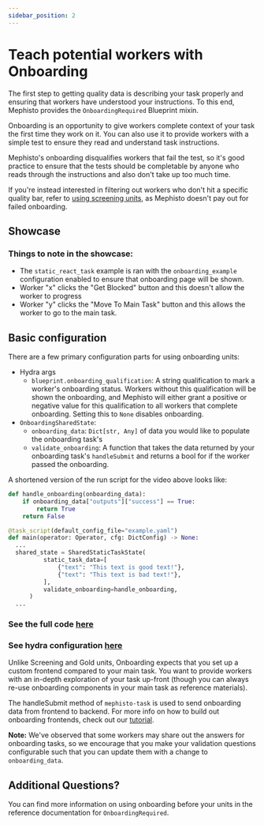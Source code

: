 ```yaml
---
sidebar_position: 2
---
```



# Teach potential workers with Onboarding

The first step to getting quality data is describing your task properly and ensuring that workers have understood your instructions. To this end, Mephisto provides the `OnboardingRequired` Blueprint mixin.

Onboarding is an opportunity to give workers complete context of your task the first time they work on it. You can also use it to provide workers with a simple test to ensure they read and understand task instructions.

Mephisto's onboarding disqualifies workers that fail the test, so it's good practice to ensure that the tests should be completable by anyone who reads through the instructions and also don't take up too much time.

If you're instead interested in filtering out workers who don't hit a specific quality bar, refer to [using screening units](../using_screen_units), as Mephisto doesn't pay out for failed onboarding.

## Showcase

<ReactPlayer
  playing
  controls
  width="100%"
  height="auto"
  url="https://user-images.githubusercontent.com/55665282/183516125-c466fb96-f688-4903-90ea-d48b6cb5c46b.mp4"
/>

### Things to note in the showcase:

- The `static_react_task` example is ran with the `onboarding_example` configuration enabled to ensure that onboarding page will be shown.
- Worker "x" clicks the "Get Blocked" button and this doesn't allow the worker to progress
- Worker "y" clicks the "Move To Main Task" button and this allows the worker to go to the main task.

## Basic configuration

There are a few primary configuration parts for using onboarding units:

- Hydra args
  - `blueprint.onboarding_qualification`: A string qualification to mark a worker's onboarding status. Workers without this qualification will be shown the onboarding, and Mephisto will either grant a positive or negative value for this qualification to all workers that complete onboarding. Setting this to `None` disables onboarding.
- `OnboardingSharedState`:
  - `onboarding_data`: `Dict[str, Any]` of data you would like to populate the onboarding task's
  - `validate_onboarding`: A function that takes the data returned by your onboarding task's `handleSubmit` and returns a bool for if the worker passed the onboarding.

A shortened version of the run script for the video above looks like:

```python
def handle_onboarding(onboarding_data):
    if onboarding_data["outputs"]["success"] == True:
        return True
    return False

@task_script(default_config_file="example.yaml")
def main(operator: Operator, cfg: DictConfig) -> None:
  ...
  shared_state = SharedStaticTaskState(
          static_task_data=[
              {"text": "This text is good text!"},
              {"text": "This text is bad text!"},
          ],
          validate_onboarding=handle_onboarding,
      )
  ...
```

### See the full code [here](https://github.com/facebookresearch/Mephisto/blob/main/examples/static_react_task/run_task.py)

### See hydra configuration [here](https://github.com/facebookresearch/Mephisto/blob/main/examples/static_react_task/hydra_configs/conf/onboarding_example.yaml)

Unlike Screening and Gold units, Onboarding expects that you set up a custom frontend compared to your main task. You want to provide workers with an in-depth exploration of your task up-front (though you can always re-use onboarding components in your main task as reference materials).

The handleSubmit method of `mephisto-task` is used to send onboarding data from frontend to backend. For more info on how to build out onboarding frontends, check out our [tutorial](../../../tutorials/worker_controls).

**Note:** We've observed that some workers may share out the answers for onboarding tasks, so we encourage that you make your validation questions configurable such that you can update them with a change to `onboarding_data`.

## Additional Questions?

You can find more information on using onboarding before your units in the reference documentation for <Link target={null} to="pathname:///python_api/mephisto/abstractions/blueprints/mixins/onboarding_required.html">`OnboardingRequired`</Link>.
